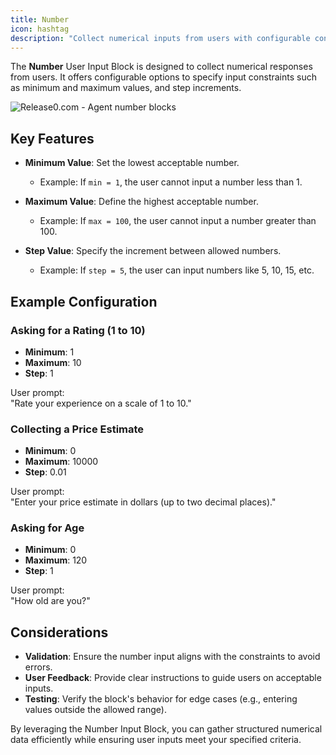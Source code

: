 ```yaml
---
title: Number
icon: hashtag
description: "Collect numerical inputs from users with configurable constraints like minimum, maximum, and step values."
---
```


The **Number** User Input Block is designed to collect numerical responses from users. It offers configurable options to specify input constraints such as minimum and maximum values, and step increments.

<Frame style={{ maxWidth: '600px' }}>
  <img src="/images/blocks/inputs/input-number.png" alt="Release0.com - Agent number blocks" />
</Frame>

## Key Features

- **Minimum Value**: Set the lowest acceptable number.  
  - Example: If `min = 1`, the user cannot input a number less than 1.

- **Maximum Value**: Define the highest acceptable number.  
  - Example: If `max = 100`, the user cannot input a number greater than 100.

- **Step Value**: Specify the increment between allowed numbers.  
  - Example: If `step = 5`, the user can input numbers like 5, 10, 15, etc.

## Example Configuration

### Asking for a Rating (1 to 10)
- **Minimum**: 1  
- **Maximum**: 10  
- **Step**: 1  

User prompt:  
"Rate your experience on a scale of 1 to 10."

### Collecting a Price Estimate
- **Minimum**: 0  
- **Maximum**: 10000  
- **Step**: 0.01  

User prompt:  
"Enter your price estimate in dollars (up to two decimal places)."

### Asking for Age
- **Minimum**: 0  
- **Maximum**: 120  
- **Step**: 1  

User prompt:  
"How old are you?"

## Considerations

- **Validation**: Ensure the number input aligns with the constraints to avoid errors.  
- **User Feedback**: Provide clear instructions to guide users on acceptable inputs.  
- **Testing**: Verify the block's behavior for edge cases (e.g., entering values outside the allowed range).

By leveraging the Number Input Block, you can gather structured numerical data efficiently while ensuring user inputs meet your specified criteria.
